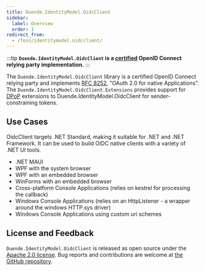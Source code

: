 ```yaml
---
title: Duende.IdentityModel.OidcClient
sidebar:
  label: Overview
  order: 1
redirect_from:
  - /foss/identitymodel.oidcclient/
---
```



:::tip
**`Duende.IdentityModel.OidcClient` is a [certified](http://openid.net/certification/) OpenID Connect
relying party implementation.**
:::

The `Duende.IdentityModel.OidcClient` library is a certified OpenID Connect relying party and
implements [RFC 8252](https://tools.ietf.org/html/rfc8252/), "OAuth 2.0 for native
Applications". The `Duende.IdentityModel.OidcClient.Extensions` provides support for
[DPoP](https://datatracker.ietf.org/doc/html/rfc9449)
extensions to Duende.IdentityModel.OidcClient for sender-constraining tokens.

## Use Cases

OidcClient targets .NET Standard, making it suitable for .NET and .NET
Framework. It can be used to build OIDC native clients with a variety of .NET UI tools.

- .NET MAUI
- WPF with the system browser
- WPF with an embedded browser
- WinForms with an embedded browser
- Cross-platform Console Applications (relies on kestrel for processing the callback)
- Windows Console Applications (relies on an HttpListener - a wrapper around the windows HTTP.sys driver)
- Windows Console Applications using custom uri schemes

## License and Feedback

`Duende.IdentityModel.OidcClient` is released as open source under the
[Apache 2.0 license](https://github.com/DuendeSoftware/foss/blob/main/LICENSE).
Bug reports and contributions are welcome at
[the GitHub repository](https://github.com/DuendeSoftware/foss).

<CardGrid>
  <LinkCard
    href="https://github.com/DuendeSoftware/foss/tree/main/identity-model-oidc-client"
    title="GitHub Repository"
    description="View the source code for this library on GitHub."
  />
  <LinkCard
    href="https://www.nuget.org/packages/Duende.IdentityModel.OidcClient/"
    title="NuGet Package"
    description="View the package on NuGet.org."
  />
</CardGrid>
